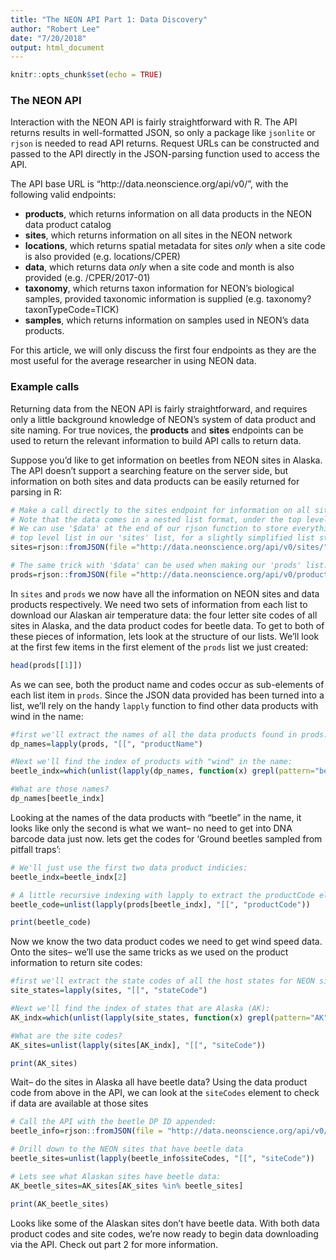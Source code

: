 ```yaml
---
title: "The NEON API Part 1: Data Discovery"
author: "Robert Lee"
date: "7/20/2018"
output: html_document
---
```


```r
knitr::opts_chunk$set(echo = TRUE)
```

### The NEON API

Interaction with the NEON API is fairly straightforward with R. The API returns results in well-formatted JSON, so only a package like `jsonlite` or `rjson` is needed to read API returns. Request URLs can be constructed and passed to the API directly in the JSON-parsing function used to access the API.

The API base URL is "http://data.neonscience.org/api/v0/", with the following valid endpoints:  

 - **products**, which returns information on all data products in the NEON data product catalog   
 - **sites**, which returns information on all sites in the NEON network  
 - **locations**, which returns spatial metadata for sites *only* when a site code is also provided (e.g. locations/CPER)
 - **data**, which returns data *only* when a site code and month is also provided (e.g. /CPER/2017-01)
 - **taxonomy**, which returns taxon information for NEON's biological samples, provided taxonomic information is supplied (e.g. taxonomy?taxonTypeCode=TICK)
 - **samples**, which returns information on samples used in NEON's data products. 
 
For this article, we will only discuss the first four endpoints as they are the most useful for the average researcher in using NEON data.
 
### Example calls

Returning data from the NEON API is fairly straightforward, and requires only a little background knowledge of NEON's system of data product and site naming. For true novices, the **products** and **sites** endpoints can be used to return the relevant information to build API calls to return data.

Suppose you'd like to get information on beetles from NEON sites in Alaska. The API doesn't support a searching feature on the server side, but information on both sites and data products can be easily returned for parsing in R:

``` r

# Make a call directly to the sites endpoint for information on all sites. 
# Note that the data comes in a nested list format, under the top level list 'data'.
# We can use '$data' at the end of our rjson function to store everything in the 
# top level list in our 'sites' list, for a slightly simplified list structure.
sites=rjson::fromJSON(file ="http://data.neonscience.org/api/v0/sites/")$data

# The same trick with '$data' can be used when making our 'prods' list.
prods=rjson::fromJSON(file ="http://data.neonscience.org/api/v0/products/")$data

```


In `sites` and `prods` we now have all the information on NEON sites and data products respectively. We need two sets of information from each list to download our Alaskan air temperature data: the four letter site codes of all sites in Alaska, and the data product codes for beetle data. To get to both of these pieces of information, lets look at the structure of our lists. We'll look at the first few items in the first element of the `prods` list we just created:

```r

head(prods[[1]])

```
As we can see, both the product name and codes occur as sub-elements of each list item in `prods`. Since the JSON data provided has been turned into a list, we'll rely on the handy `lapply` function to find other data products with wind in the name:

``` r

#first we'll extract the names of all the data products found in prods:
dp_names=lapply(prods, "[[", "productName")

#Next we'll find the index of products with "wind" in the name:
beetle_indx=which(unlist(lapply(dp_names, function(x) grepl(pattern="beetle", x))))

#What are those names?
dp_names[beetle_indx]

```

Looking at the names of the data products with "beetle" in the name, it looks like only the second is what we want-- no need to get into DNA barcode data just now. lets get the codes for 'Ground beetles sampled from pitfall traps':

```r
# We'll just use the first two data product indicies:
beetle_indx=beetle_indx[2]

# A little recursive indexing with lapply to extract the productCode element:
beetle_code=unlist(lapply(prods[beetle_indx], "[[", "productCode"))

print(beetle_code)

```

Now we know the two data product codes we need to get wind speed data. Onto the sites-- we'll use the same tricks as we used on the product information to return site codes:

``` r

#first we'll extract the state codes of all the host states for NEON sites:
site_states=lapply(sites, "[[", "stateCode")

#Next we'll find the index of states that are Alaska (AK):
AK_indx=which(unlist(lapply(site_states, function(x) grepl(pattern="AK", x))))

#What are the site codes?
AK_sites=unlist(lapply(sites[AK_indx], "[[", "siteCode"))

print(AK_sites)

```

Wait-- do the sites in Alaska all have beetle data? Using the data product code from above in the API, we can look at the `siteCodes` element to check if data are available at those sites

``` r

# Call the API with the beetle DP ID appended:
beetle_info=rjson::fromJSON(file = "http://data.neonscience.org/api/v0/products/DP1.10022.001/")$data

# Drill down to the NEON sites that have beetle data
beetle_sites=unlist(lapply(beetle_info$siteCodes, "[[", "siteCode"))

# Lets see what Alaskan sites have beetle data:
AK_beetle_sites=AK_sites[AK_sites %in% beetle_sites]

print(AK_beetle_sites)

```

Looks like some of the Alaskan sites don't have beetle data. 
With both data product codes and site codes, we're now ready to begin data downloading via the API. Check out part 2 for more information. 
